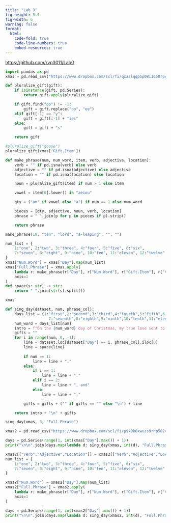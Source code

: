 ```yaml
---
title: "Lab 3"
fig-height: 3.5
fig-width: 6
warning: false
format:
  html:
    code-fold: true
    code-line-numbers: true
    embed-resources: true
---
```

<https://github.com/rvp3011/Lab0>

```python
import pandas as pd
xmas = pd.read_csv("https://www.dropbox.com/scl/fi/qxaslqqp5p08i1650rpc4/xmas.csv?rlkey=erdxi7jbh7pqf9fh4lv4cayp5&dl=1")

def pluralize_gift(gift):
    if isinstance(gift, pd.Series):
        return gift.apply(pluralize_gift) 

    if gift.find("oo") != -1:
        gift = gift.replace("oo", "ee")
    elif gift[-1] == "y":
        gift = gift[:-1] + "ies"
    else:
        gift = gift + "s"

    return gift

#pluralize_gift("goose")
pluralize_gift(xmas['Gift.Item'])
```


```python
def make_phrase(num, num_word, item, verb, adjective, location):
    verb = "" if pd.isna(verb) else verb
    adjective = "" if pd.isna(adjective) else adjective
    location = "" if pd.isna(location) else location

    noun = pluralize_gift(item) if num > 1 else item

    vowel = item[0].lower() in "aeiou"

    qty = ("an" if vowel else "a") if num == 1 else num_word

    pieces = [qty, adjective, noun, verb, location]
    phrase = " ".join(p for p in pieces if p).strip()

    return phrase

make_phrase(10, "ten", "lord", "a-leaping", "", "")
```

```python
num_list = {
    1:"one", 2:"two", 3:"three", 4:"four", 5:"five", 6:"six",
    7:"seven", 8:"eight", 9:"nine", 10:"ten", 11:"eleven", 12:"twelve"
}
xmas["Num.Word"] = xmas["Day"].map(num_list)
xmas["Full.Phrase"] = xmas.apply(
    lambda r: make_phrase(r["Day"], r["Num.Word"], r["Gift.Item"], r["Verb"], r["Adjective"], r["Location"]), 
    axis=1
)
def space(s: str) -> str:
    return " ".join(str(s).split())

xmas

```

```python
def sing_day(dataset, num, phrase_col):
    days_list = {1:"first",2:"second",3:"third",4:"fourth",5:"fifth",6:"sixth",
                   7:"seventh",8:"eighth",9:"ninth",10:"tenth",11:"eleventh",12:"twelfth"}
    num_word = days_list[num]
    intro = f"On the {num_word} day of Christmas, my true love sent to me:"
    gifts = ""
    for i in range(num, 0, -1):
        line = dataset.loc[dataset["Day"] == i, phrase_col].iloc[0]
        line = space(line) 
        
        if num == 1:
            line = line + "."
        else:
            if i == 1:
                line = line + "."
            elif i == 2:
                line = line + ", and"
            else:
                line = line + ","

        gifts = gifts + ("" if gifts == "" else "\n") + line

    return intro + "\n" + gifts

sing_day(xmas, 3, "Full.Phrase")


```

```python
xmas2 = pd.read_csv("https://www.dropbox.com/scl/fi/p9x9k8xwuzs9rhp582vfy/xmas_2.csv?rlkey=kvc3j3lmyn4opcidsrhcmrof1&dl=1")

days = pd.Series(range(1, int(xmas["Day"].max()) + 1))
print("\n\n".join(days.map(lambda d: sing_day(xmas, int(d), "Full.Phrase"))))

```

```python
xmas2[["Verb","Adjective","Location"]] = xmas2[["Verb","Adjective","Location"]].fillna("")
num_list = {
    1:"one", 2:"two", 3:"three", 4:"four", 5:"five", 6:"six",
    7:"seven", 8:"eight", 9:"nine", 10:"ten", 11:"eleven", 12:"twelve"
}

xmas2["Num.Word"] = xmas2["Day"].map(num_list)
xmas2["Full.Phrase"] = xmas2.apply(
    lambda r: make_phrase(r["Day"], r["Num.Word"], r["Gift.Item"], r["Verb"], r["Adjective"], r["Location"]),
    axis=1
)

days = pd.Series(range(1, int(xmas2["Day"].max()) + 1))
print("\n\n".join(days.map(lambda d: sing_day(xmas2, int(d), "Full.Phrase"))))

```

